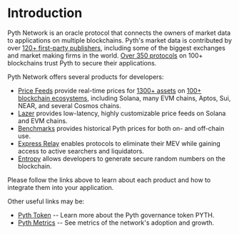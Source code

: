 # Introduction

Pyth Network is an oracle protocol that connects the owners of market data to applications on multiple blockchains.
Pyth's market data is contributed by over [120+ first-party publishers](https://insights.pyth.network/publishers), including some of the biggest exchanges and market making firms in the world.
[Over 350 protocols](https://defillama.com/oracles/Pyth) on 100+ blockchains trust Pyth to secure their applications.

Pyth Network offers several products for developers:

- [Price Feeds](../price-feeds) provide real-time prices for [1300+ assets](https://insights.pyth.network/price-feeds) on [100+ blockchain ecosystems](../price-feeds/contract-addresses), including Solana, many EVM chains,
  Aptos, Sui, NEAR, and several Cosmos chains.
- [Lazer](../lazer) provides low-latency, highly customizable price feeds on Solana and EVM chains.
- [Benchmarks](../benchmarks) provides historical Pyth prices for both on- and off-chain use.
- [Express Relay](../express-relay/) enables protocols to eliminate their MEV while gaining access to active searchers and liquidators.
- [Entropy](../entropy) allows developers to generate secure random numbers on the blockchain.

Please follow the links above to learn about each product and how to integrate them into your application.

Other useful links may be:

- [Pyth Token](home/pyth-token) -- Learn more about the Pyth governance token PYTH.
- [Pyth Metrics](home/metrics) -- See metrics of the network's adoption and growth.
